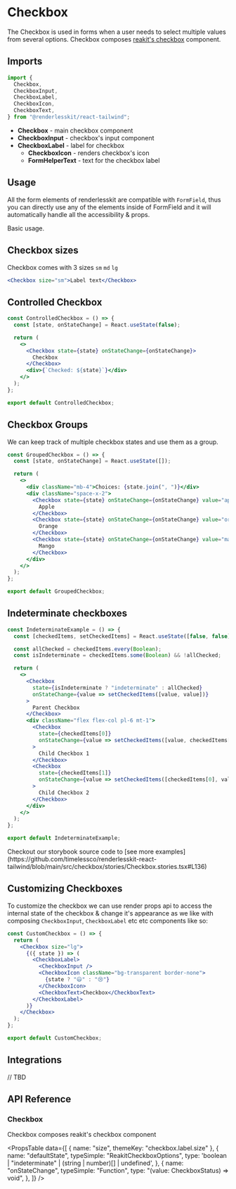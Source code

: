 
# Checkbox

The Checkbox is used in forms when a user needs to select multiple values from
several options. Checkbox composes
[reakit's checkbox](https://reakit.io/docs/checkbox/) component.

<ComponentLinks github="checkbox" theme="checkbox" story="forms-checkbox" />

## Imports

```js
import {
  Checkbox,
  CheckboxInput,
  CheckboxLabel,
  CheckboxIcon,
  CheckboxText,
} from "@renderlesskit/react-tailwind";
```

- **Checkbox** - main checkbox component
- **CheckboxInput** - checkbox's input component
- **CheckboxLabel** - label for checkbox
  - **CheckboxIcon** - renders checkbox's icon
  - **FormHelperText** - text for the checkbox label

## Usage

All the form elements of renderlesskit are compatible with `FormField`, thus you
can directly use any of the elements inside of FormField and it will
automatically handle all the accessibility & props.

Basic usage.

## Checkbox sizes

Checkbox comes with 3 sizes `sm` `md` `lg`

```jsx live
<Checkbox size="sm">Label text</Checkbox>
```

## Controlled Checkbox

```jsx noInline live
const ControlledCheckbox = () => {
  const [state, onStateChange] = React.useState(false);

  return (
    <>
      <Checkbox state={state} onStateChange={onStateChange}>
        Checkbox
      </Checkbox>
      <div>{`Checked: ${state}`}</div>
    </>
  );
};

export default ControlledCheckbox;
```

## Checkbox Groups

We can keep track of multiple checkbox states and use them as a group.

```jsx noInline live
const GroupedCheckbox = () => {
  const [state, onStateChange] = React.useState([]);

  return (
    <>
      <div className="mb-4">Choices: {state.join(", ")}</div>
      <div className="space-x-2">
        <Checkbox state={state} onStateChange={onStateChange} value="apple">
          Apple
        </Checkbox>
        <Checkbox state={state} onStateChange={onStateChange} value="orange">
          Orange
        </Checkbox>
        <Checkbox state={state} onStateChange={onStateChange} value="mango">
          Mango
        </Checkbox>
      </div>
    </>
  );
};

export default GroupedCheckbox;
```

## Indeterminate checkboxes

```jsx noInline live
const IndeterminateExample = () => {
  const [checkedItems, setCheckedItems] = React.useState([false, false]);

  const allChecked = checkedItems.every(Boolean);
  const isIndeterminate = checkedItems.some(Boolean) && !allChecked;

  return (
    <>
      <Checkbox
        state={isIndeterminate ? "indeterminate" : allChecked}
        onStateChange={value => setCheckedItems([value, value])}
      >
        Parent Checkbox
      </Checkbox>
      <div className="flex flex-col pl-6 mt-1">
        <Checkbox
          state={checkedItems[0]}
          onStateChange={value => setCheckedItems([value, checkedItems[1]])}
        >
          Child Checkbox 1
        </Checkbox>
        <Checkbox
          state={checkedItems[1]}
          onStateChange={value => setCheckedItems([checkedItems[0], value])}
        >
          Child Checkbox 2
        </Checkbox>
      </div>
    </>
  );
};

export default IndeterminateExample;
```

<Callout>
  Checkout our storybook source code to [see more
  examples](https://github.com/timelessco/renderlesskit-react-tailwind/blob/main/src/checkbox/stories/Checkbox.stories.tsx#L136)
</Callout>

## Customizing Checkboxes

To customize the checkbox we can use render props api to access the internal
state of the checkbox & change it's appearance as we like with composing
`CheckboxInput`, `CheckboxLabel` etc etc components like so:

```jsx noInline live
const CustomCheckbox = () => {
  return (
    <Checkbox size="lg">
      {({ state }) => (
        <CheckboxLabel>
          <CheckboxInput />
          <CheckboxIcon className="bg-transparent border-none">
            {state ? "😃" : "😢"}
          </CheckboxIcon>
          <CheckboxText>Checkbox</CheckboxText>
        </CheckboxLabel>
      )}
    </Checkbox>
  );
};

export default CustomCheckbox;
```

## Integrations

// TBD

## API Reference

### Checkbox

Checkbox composes reakit's checkbox component

<PropsTable
  data={[
    { name: "size", themeKey: "checkbox.label.size" },
    {
      name: "defaultState",
      typeSimple: "ReakitCheckboxOptions",
      type: 'boolean | "indeterminate" | (string | number)[] | undefined',
    },
    {
      name: "onStateChange",
      typeSimple: "Function",
      type: "(value: CheckboxStatus) => void",
    },
  ]}
/>

